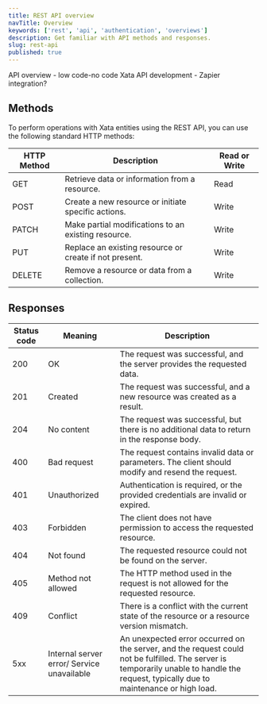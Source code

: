 ```yaml
---
title: REST API overview
navTitle: Overview
keywords: ['rest', 'api', 'authentication', 'overviews']
description: Get familiar with API methods and responses.
slug: rest-api
published: true
---
```


API overview - low code-no code Xata API development - Zapier integration?

## Methods

To perform operations with Xata entities using the REST API, you can use the following standard HTTP methods:

| HTTP Method | Description                                            | Read or Write |
| ----------- | ------------------------------------------------------ | ------------- |
| GET         | Retrieve data or information from a resource.          | Read          |
| POST        | Create a new resource or initiate specific actions.    | Write         |
| PATCH       | Make partial modifications to an existing resource.    | Write         |
| PUT         | Replace an existing resource or create if not present. | Write         |
| DELETE      | Remove a resource or data from a collection.           | Write         |

## Responses

| Status code | Meaning                                    | Description                                                                                                                                                                            |
| ----------- | ------------------------------------------ | -------------------------------------------------------------------------------------------------------------------------------------------------------------------------------------- |
| 200         | OK                                         | The request was successful, and the server provides the requested data.                                                                                                                |
| 201         | Created                                    | The request was successful, and a new resource was created as a result.                                                                                                                |
| 204         | No content                                 | The request was successful, but there is no additional data to return in the response body.                                                                                            |
| 400         | Bad request                                | The request contains invalid data or parameters. The client should modify and resend the request.                                                                                      |
| 401         | Unauthorized                               | Authentication is required, or the provided credentials are invalid or expired.                                                                                                        |
| 403         | Forbidden                                  | The client does not have permission to access the requested resource.                                                                                                                  |
| 404         | Not found                                  | The requested resource could not be found on the server.                                                                                                                               |
| 405         | Method not allowed                         | The HTTP method used in the request is not allowed for the requested resource.                                                                                                         |
| 409         | Conflict                                   | There is a conflict with the current state of the resource or a resource version mismatch.                                                                                             |
| 5xx         | Internal server error/ Service unavailable | An unexpected error occurred on the server, and the request could not be fulfilled. The server is temporarily unable to handle the request, typically due to maintenance or high load. |
